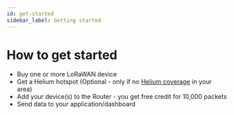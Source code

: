 ```yaml
---
id: get-started
sidebar_label: Getting started
---
```


# How to get started


* Buy one or more LoRaWAN device
* Get a Helium hotspot (Optional - only if no [Helium coverage](https://explorer.helium.com/) in your area) 
* Add your device(s) to the Router - you get free credit for 10,000 packets
* Send data to your application/dashboard
